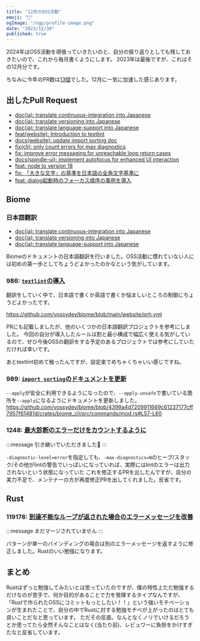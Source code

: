 ```yaml
---
title: "12月のOSS活動"
emoji: "🎃"
ogImage: "/ogp/profile-image.png"
date: "2023/12/30"
published: true
---
```


2024年はOSS活動を頑張っていきたいのと、自分の振り返りとしても残しておきたいので、これから毎月書くようにします。
2023年は最後ですが、これはその12月分です。

ちなみに今年のPR数は[13個](https://github.com/pulls?q=is%3Apr+author%3Ayossydev+-owner%3Aintegritis+-owner%3ASeiya-Tagami+-owner%3AConnecting-Study-Group+-owner%3AKenyaMasuko+archived%3Afalse+sort%3Acreated-desc+-org%3Ayossydev+-org%3Awe-quest+draft%3Afalse+created%3A2023-01-01..2024-01-01+)でした。12月に一気に加速した感じあります。

## 出したPull Request

- [doc(ja): translate continuous-integration into Japanese](https://github.com/biomejs/biome/pull/955)
- [doc(ja): translate versioning into Japanese](https://github.com/biomejs/biome/pull/906)
- [doc(ja): translate language-support into Japanese](https://github.com/biomejs/biome/pull/900)
- [feat(website): Introduction to textlint](https://github.com/biomejs/biome/pull/986)
- [docs(website): update import sorting doc](https://github.com/biomejs/biome/pull/989)
- [fix(cli): only count errors for max diagnostics](https://github.com/biomejs/biome/pull/1248)
- [fix: improve error messaging for unreachable loop return cases](https://github.com/rust-lang/rust/pull/119178)
- [docs(spindle-ui): implement autofocus for enhanced UI interaction](https://github.com/openameba/spindle/pull/864)
- [feat: node to version 18](https://github.com/openameba/spindle/pull/867)
- [fix: 「大きな文字」の基準を日本語の全角文字基準に](https://github.com/openameba/a11y-guidelines/pull/439)
- [feat: dialog起動時のフォーカス順序の事例を導入](https://github.com/openameba/a11y-guidelines/pull/438)

## Biome

### 日本語翻訳

- [doc(ja): translate continuous-integration into Japanese](https://github.com/biomejs/biome/pull/955)
- [doc(ja): translate versioning into Japanese](https://github.com/biomejs/biome/pull/906)
- [doc(ja): translate language-support into Japanese](https://github.com/biomejs/biome/pull/900)

Biomeのドキュメントの日本語翻訳を行いました。OSS活動に慣れていない人には初めの第一歩としてちょうどよかったのかなという気がしています。

### 986: [`textlint`の導入](https://github.com/biomejs/biome/pull/986)

翻訳をしていく中で、日本語で書くか英語で書くか悩ましいところの制御にちょうどよかったです。

https://github.com/yossydev/biome/blob/main/website/prh.yml

PRにも記載しましたが、他のいくつかの日本語翻訳プロジェクトを参考にしました。
今回の自分が導入したルールは割と最小構成で幅広く使える気がしているので、ぜひ今後OSSの翻訳をする予定のあるプロジェクトでは参考にしていただければ幸いです。

あとtextlint初めて触ったんですが、設定楽でめちゃくちゃいい感じですね。

### 989: [`import sorting`のドキュメントを更新](https://github.com/biomejs/biome/pull/989)

`--apply`が安全に利用できるようになったので、`--apply-unsafe`で書いている箇所を`--apply`になるようにドキュメントを更新しました。
https://github.com/yossydev/biome/blob/4399a4d7209911669c61237177cff7957f61481d/crates/biome_cli/src/commands/mod.rs#L57-L60

### 1248: [最大診断のエラーだけをカウントするように](https://github.com/biomejs/biome/pull/1248)

:::message
引き継いでいただきました🙏
:::

`-diagnostic-level=error`を指定しても、`-max-diagnostics=N`のヒープ/スタック/その他がlintの警告でいっぱいになっていれば、実際にはlintのエラーは出力されないという状態になっていた
これを修正するPRを出したんですが、自分の実力不足で、メンテナーの方が再度修正PRを出してくれました。反省です。

## Rust

### 119178: [到達不能なループが返された場合のエラーメッセージを改善](https://github.com/rust-lang/rust/pull/119178)

:::message
まだマージされていません
:::

パターンが単一のバインディングの場合は別のエラーメッセージを返すように修正しました。Rustのいい勉強になります。

## まとめ

Rustはずっと勉強してみたいとは思っていたのですが、僕の特性上ただ勉強するだけなのが苦手で、何か目的があることで力を発揮するタイプなんですが、「Rustで作られたOSSにコミットもっとしたい！！」という強いモチベーションが生まれたことで、自分の中でRustに対する勉強モチベが上がったのはとても良いことだなと思っています。
ただその反面、なんとなくノリでいけるだろうとか思ってたら全然そんなことはなく(当たり前)、レビュワーに負担をかけすぎたなと反省しています。
